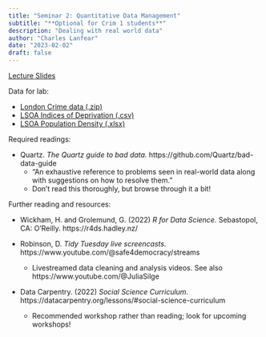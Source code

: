 ```yaml
---
title: "Seminar 2: Quantitative Data Management"
subtitle: "**Optional for Crim 1 students**"
description: "Dealing with real world data"
author: "Charles Lanfear"
date: "2023-02-02"
draft: false
---
```


[Lecture Slides](https://clanfear.github.io/ioc_crmw/_lectures/2_quantitative-data-management/slides_quantitative-data-management.html)

Data for lab:

* [London Crime data (.zip)](https://clanfear.github.io/ioc_crmw/_data/dpu-crime-met-2022.zip)
* [LSOA Indices of Deprivation (.csv)](https://clanfear.github.io/ioc_crmw/_data/imd2019lsoa.csv)
* [LSOA Population Density (.xlsx)](https://clanfear.github.io/ioc_crmw/_data/land-area-population-density-lsoa11-msoa11.xlsx)

Required readings:

* Quartz. *The Quartz guide to bad data.* https://github.com/Quartz/bad-data-guide
   * “An exhaustive reference to problems seen in real-world data along with suggestions on how to resolve them.”
   * Don’t read this thoroughly, but browse through it a bit!

Further reading and resources:

* Wickham, H. and Grolemund, G. (2022) *R for Data Science.* Sebastopol, CA: O’Reilly. https://r4ds.hadley.nz/ 

* Robinson, D. *Tidy Tuesday live screencasts.* https://www.youtube.com/@safe4democracy/streams 
   * Livestreamed data cleaning and analysis videos. See also https://www.youtube.com/@JuliaSilge 

* Data Carpentry. (2022) *Social Science Curriculum.* https://datacarpentry.org/lessons/#social-science-curriculum 
   * Recommended workshop rather than reading; look for upcoming workshops!
